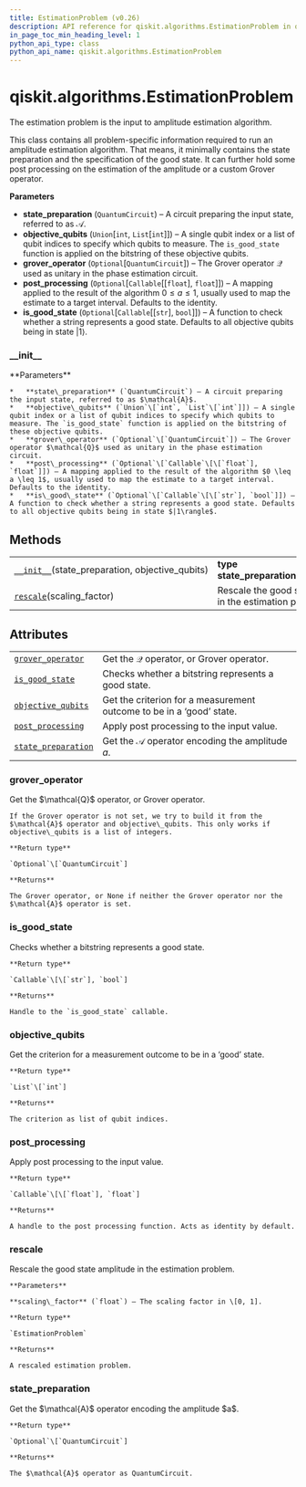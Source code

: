 ```yaml
---
title: EstimationProblem (v0.26)
description: API reference for qiskit.algorithms.EstimationProblem in qiskit v0.26
in_page_toc_min_heading_level: 1
python_api_type: class
python_api_name: qiskit.algorithms.EstimationProblem
---
```


<span id="qiskit-algorithms-estimationproblem" />

# qiskit.algorithms.EstimationProblem

<Class id="qiskit.algorithms.EstimationProblem" isDedicatedPage={true} github="https://github.com/qiskit/qiskit/tree/stable/0.17/qiskit/algorithms/amplitude_estimators/estimation_problem.py" signature="EstimationProblem(state_preparation, objective_qubits, grover_operator=None, post_processing=None, is_good_state=None)" modifiers="class">
  The estimation problem is the input to amplitude estimation algorithm.

  This class contains all problem-specific information required to run an amplitude estimation algorithm. That means, it minimally contains the state preparation and the specification of the good state. It can further hold some post processing on the estimation of the amplitude or a custom Grover operator.

  **Parameters**

  *   **state\_preparation** (`QuantumCircuit`) – A circuit preparing the input state, referred to as $\mathcal{A}$.
  *   **objective\_qubits** (`Union`\[`int`, `List`\[`int`]]) – A single qubit index or a list of qubit indices to specify which qubits to measure. The `is_good_state` function is applied on the bitstring of these objective qubits.
  *   **grover\_operator** (`Optional`\[`QuantumCircuit`]) – The Grover operator $\mathcal{Q}$ used as unitary in the phase estimation circuit.
  *   **post\_processing** (`Optional`\[`Callable`\[\[`float`], `float`]]) – A mapping applied to the result of the algorithm $0 \leq a \leq 1$, usually used to map the estimate to a target interval. Defaults to the identity.
  *   **is\_good\_state** (`Optional`\[`Callable`\[\[`str`], `bool`]]) – A function to check whether a string represents a good state. Defaults to all objective qubits being in state $|1\rangle$.

  ### \_\_init\_\_

  <Function id="qiskit.algorithms.EstimationProblem.__init__" signature="__init__(state_preparation, objective_qubits, grover_operator=None, post_processing=None, is_good_state=None)">
    **Parameters**

    *   **state\_preparation** (`QuantumCircuit`) – A circuit preparing the input state, referred to as $\mathcal{A}$.
    *   **objective\_qubits** (`Union`\[`int`, `List`\[`int`]]) – A single qubit index or a list of qubit indices to specify which qubits to measure. The `is_good_state` function is applied on the bitstring of these objective qubits.
    *   **grover\_operator** (`Optional`\[`QuantumCircuit`]) – The Grover operator $\mathcal{Q}$ used as unitary in the phase estimation circuit.
    *   **post\_processing** (`Optional`\[`Callable`\[\[`float`], `float`]]) – A mapping applied to the result of the algorithm $0 \leq a \leq 1$, usually used to map the estimate to a target interval. Defaults to the identity.
    *   **is\_good\_state** (`Optional`\[`Callable`\[\[`str`], `bool`]]) – A function to check whether a string represents a good state. Defaults to all objective qubits being in state $|1\rangle$.
  </Function>

  ## Methods

  |                                                                                                                                                   |                                                             |
  | ------------------------------------------------------------------------------------------------------------------------------------------------- | ----------------------------------------------------------- |
  | [`__init__`](#qiskit.algorithms.EstimationProblem.__init__ "qiskit.algorithms.EstimationProblem.__init__")(state\_preparation, objective\_qubits) | **type state\_preparation**`QuantumCircuit`                 |
  | [`rescale`](#qiskit.algorithms.EstimationProblem.rescale "qiskit.algorithms.EstimationProblem.rescale")(scaling\_factor)                          | Rescale the good state amplitude in the estimation problem. |

  ## Attributes

  |                                                                                                                                       |                                                                      |
  | ------------------------------------------------------------------------------------------------------------------------------------- | -------------------------------------------------------------------- |
  | [`grover_operator`](#qiskit.algorithms.EstimationProblem.grover_operator "qiskit.algorithms.EstimationProblem.grover_operator")       | Get the $\mathcal{Q}$ operator, or Grover operator.                  |
  | [`is_good_state`](#qiskit.algorithms.EstimationProblem.is_good_state "qiskit.algorithms.EstimationProblem.is_good_state")             | Checks whether a bitstring represents a good state.                  |
  | [`objective_qubits`](#qiskit.algorithms.EstimationProblem.objective_qubits "qiskit.algorithms.EstimationProblem.objective_qubits")    | Get the criterion for a measurement outcome to be in a ‘good’ state. |
  | [`post_processing`](#qiskit.algorithms.EstimationProblem.post_processing "qiskit.algorithms.EstimationProblem.post_processing")       | Apply post processing to the input value.                            |
  | [`state_preparation`](#qiskit.algorithms.EstimationProblem.state_preparation "qiskit.algorithms.EstimationProblem.state_preparation") | Get the $\mathcal{A}$ operator encoding the amplitude $a$.           |

  ### grover\_operator

  <Attribute id="qiskit.algorithms.EstimationProblem.grover_operator">
    Get the $\mathcal{Q}$ operator, or Grover operator.

    If the Grover operator is not set, we try to build it from the $\mathcal{A}$ operator and objective\_qubits. This only works if objective\_qubits is a list of integers.

    **Return type**

    `Optional`\[`QuantumCircuit`]

    **Returns**

    The Grover operator, or None if neither the Grover operator nor the $\mathcal{A}$ operator is set.
  </Attribute>

  ### is\_good\_state

  <Attribute id="qiskit.algorithms.EstimationProblem.is_good_state">
    Checks whether a bitstring represents a good state.

    **Return type**

    `Callable`\[\[`str`], `bool`]

    **Returns**

    Handle to the `is_good_state` callable.
  </Attribute>

  ### objective\_qubits

  <Attribute id="qiskit.algorithms.EstimationProblem.objective_qubits">
    Get the criterion for a measurement outcome to be in a ‘good’ state.

    **Return type**

    `List`\[`int`]

    **Returns**

    The criterion as list of qubit indices.
  </Attribute>

  ### post\_processing

  <Attribute id="qiskit.algorithms.EstimationProblem.post_processing">
    Apply post processing to the input value.

    **Return type**

    `Callable`\[\[`float`], `float`]

    **Returns**

    A handle to the post processing function. Acts as identity by default.
  </Attribute>

  ### rescale

  <Function id="qiskit.algorithms.EstimationProblem.rescale" signature="rescale(scaling_factor)">
    Rescale the good state amplitude in the estimation problem.

    **Parameters**

    **scaling\_factor** (`float`) – The scaling factor in \[0, 1].

    **Return type**

    `EstimationProblem`

    **Returns**

    A rescaled estimation problem.
  </Function>

  ### state\_preparation

  <Attribute id="qiskit.algorithms.EstimationProblem.state_preparation">
    Get the $\mathcal{A}$ operator encoding the amplitude $a$.

    **Return type**

    `Optional`\[`QuantumCircuit`]

    **Returns**

    The $\mathcal{A}$ operator as QuantumCircuit.
  </Attribute>
</Class>

